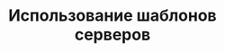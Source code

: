 ---
title: "Использование шаблонов серверов"
"og:description": "Как использовать шаблоны серверов при настройке SIP-аккаунтов для режима Софтфон"
"og:image": "docs2/images/cover-softphone.png"
sidebarTitle: "Использование шаблонов серверов"
---